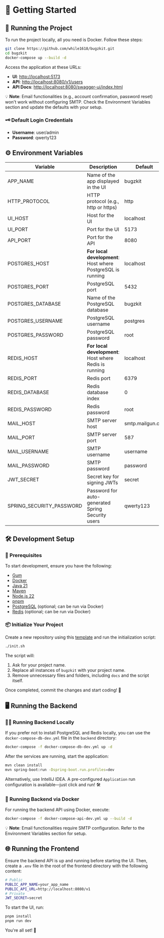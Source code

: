 # 🚀 Getting Started

## 🐳 Running the Project

To run the project locally, all you need is Docker. Follow these steps:

```bash
git clone https://github.com/while1618/bugzkit.git
cd bugzkit
docker-compose up --build -d
```

Access the application at these URLs:

- **UI**: [http://localhost:5173](http://localhost:5173)
- **API**: [http://localhost:8080/v1/users](http://localhost:8080/v1/users)
- **API Docs**: [http://localhost:8080/swagger-ui/index.html](http://localhost:8080/swagger-ui/index.html)

💡 **Note**: Email functionalities (e.g., account confirmation, password reset) won't work without configuring SMTP. Check the Environment Variables section and update the defaults with your setup.

### 🗝️ Default Login Credentials

- **Username**: user/admin
- **Password**: qwerty123

## ⚙️ Environment Variables

| Variable                 | Description                                                 | Default          |
| ------------------------ | ----------------------------------------------------------- | ---------------- |
| APP_NAME                 | Name of the app displayed in the UI                         | bugzkit          |
| HTTP_PROTOCOL            | HTTP protocol (e.g., http or https)                         | http             |
| UI_HOST                  | Host for the UI                                             | localhost        |
| UI_PORT                  | Port for the UI                                             | 5173             |
| API_PORT                 | Port for the API                                            | 8080             |
| POSTGRES_HOST            | **For local development**: Host where PostgreSQL is running | localhost        |
| POSTGRES_PORT            | PostgreSQL port                                             | 5432             |
| POSTGRES_DATABASE        | Name of the PostgreSQL database                             | bugzkit          |
| POSTGRES_USERNAME        | PostgreSQL username                                         | postgres         |
| POSTGRES_PASSWORD        | PostgreSQL password                                         | root             |
| REDIS_HOST               | **For local development**: Host where Redis is running      | localhost        |
| REDIS_PORT               | Redis port                                                  | 6379             |
| REDIS_DATABASE           | Redis database index                                        | 0                |
| REDIS_PASSWORD           | Redis password                                              | root             |
| MAIL_HOST                | SMTP server host                                            | smtp.mailgun.org |
| MAIL_PORT                | SMTP server port                                            | 587              |
| MAIL_USERNAME            | SMTP username                                               | username         |
| MAIL_PASSWORD            | SMTP password                                               | password         |
| JWT_SECRET               | Secret key for signing JWTs                                 | secret           |
| SPRING_SECURITY_PASSWORD | Password for auto-generated Spring Security users           | qwerty123        |

## 🛠️ Development Setup

### 🔧 Prerequisites

To start development, ensure you have the following:

- [Gum](https://github.com/charmbracelet/gum)
- [Docker](https://www.docker.com/)
- [Java 21](https://openjdk.org/projects/jdk/21/)
- [Maven](https://maven.apache.org/)
- [Node.js 22](https://nodejs.org/)
- [pnpm](https://pnpm.io/)
- [PostgreSQL](https://www.postgresql.org/) (optional; can be run via Docker)
- [Redis](https://redis.io/) (optional; can be run via Docker)

### 📦 Initialize Your Project

Create a new repository using this [template](https://github.com/new?template_name=bugzkit&template_owner=while1618) and run the initialization script:

```bash
./init.sh
```

The script will:

1. Ask for your project name.
2. Replace all instances of `bugzkit` with your project name.
3. Remove unnecessary files and folders, including `docs` and the script itself.

Once completed, commit the changes and start coding! 🎉

## 🖥️ Running the Backend

### 🧑‍💻 Running Backend Locally

If you prefer not to install PostgreSQL and Redis locally, you can use the `docker-compose-db-dev.yml` file in the `backend` directory:

```bash
docker-compose -f docker-compose-db-dev.yml up -d
```

After the services are running, start the application:

```bash
mvn clean install
mvn spring-boot:run -Dspring-boot.run.profiles=dev
```

Alternatively, use IntelliJ IDEA. A pre-configured `Application` run configuration is available—just click and run! 🛠️

### 🐳 Running Backend via Docker

For running the backend API using Docker, execute:

```bash
docker-compose -f docker-compose-api-dev.yml up --build -d
```

💡 **Note**: Email functionalities require SMTP configuration. Refer to the Environment Variables section for setup.

## 🌐 Running the Frontend

Ensure the backend API is up and running before starting the UI. Then, create a `.env` file in the root of the frontend directory with the following content:

```bash
# Public
PUBLIC_APP_NAME=your_app_name
PUBLIC_API_URL=http://localhost:8080/v1
# Private
JWT_SECRET=secret
```

To start the UI, run:

```bash
pnpm install
pnpm run dev
```

You're all set! 🚀
